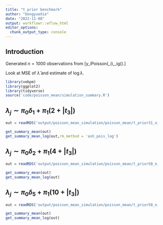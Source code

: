 ```yaml
---
title: "t prior benchmark"
author: "DongyueXie"
date: "2022-11-08"
output: workflowr::wflow_html
editor_options:
  chunk_output_type: console
---
```


## Introduction

Generated $n=1000$ observations from \[y_i\sim Poisson(\lambda_i),\lambda_i\sim g(\cdot).\]

Look at MSE of $\hat\lambda$ and estimate of $\log\lambda$.

```r
library(vebpm)
library(ggplot2)
library(tidyverse)
source('code/poisson_mean/simulation_summary.R')
```

## $\lambda_j \sim \pi_0\delta_1 + \pi_1(2+|t_3|)$

```r
out = readRDS('output/poisson_mean_simulation/poisson_mean/t_prior31_n_1000_df_3_delta_1.rds')
```

```r
get_summary_mean(out)
get_summary_mean_log(out,rm_method = 'ash_pois_log')
```

## $\lambda_j \sim \pi_0\delta_2 + \pi_1(4+|t_3|)$

```r
out = readRDS('output/poisson_mean_simulation/poisson_mean/t_prior50_n_1000_df_3_delta_2.rds')
```

```r
get_summary_mean(out)
get_summary_mean_log(out)
```


## $\lambda_j \sim \pi_0\delta_5 + \pi_1(10+|t_3|)$

```r
out = readRDS('output/poisson_mean_simulation/poisson_mean/t_prior50_n_1000_df_3_delta_5.rds')
```

```r
get_summary_mean(out)
get_summary_mean_log(out)
```
